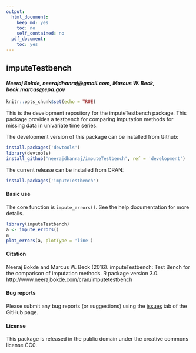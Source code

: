```yaml
---
output:
  html_document:
    keep_md: yes
    toc: no
    self_contained: no
  pdf_document:
    toc: yes
---
```


## imputeTestbench

#### *Neeraj Bokde, neerajdhanraj@gmail.com, Marcus W. Beck, beck.marcus@epa.gov*

```r
knitr::opts_chunk$set(echo = TRUE)
```

This is the development repository for the imputeTestbench package.  This package provides a testbench for comparing imputation methods for missing data in univariate time series. 

The development version of this package can be installed from Github:

```r
install.packages('devtools')
library(devtools)
install_github('neerajdhanraj/imputeTestbench', ref = 'development')
```

The current release can be installed from CRAN:

```r
install.packages('imputeTestbench')
```

#### Basic use

The core function is `impute_errors()`.  See the help documentation for more details.

```r
library(imputeTestbench)
a <- impute_errors()
a
plot_errors(a, plotType = 'line')
```

#### Citation

Neeraj Bokde and Marcus W. Beck (2016). imputeTestbench: Test Bench for the comparison of imputation methods. R package version 3.0. http://www.neerajbokde.com/cran/imputetestbench

#### Bug reports 

Please submit any bug reports (or suggestions) using the [issues](https://github.com/neerajdhanraj/imputeTestbench/issues) tab of the GitHub page.

#### License

This package is released in the public domain under the creative commons license CC0.
